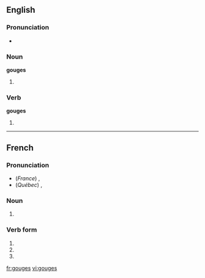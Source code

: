 ==English==

===Pronunciation===
*{{IPA|gaʊdʒəz}}

===Noun===
'''gouges'''

#{{plural of|[[gouge]]}}

===Verb===
'''gouges'''

#{{third-person singular of|[[gouge]]}}

----

==French==

===Pronunciation===
*(''France'') {{IPA|/guːʒ/}}, {{SAMPA|/gu:Z/}}
*(''Québec'') {{IPA|/gʊːʒ/}}, {{SAMPA|/gU:Z/}}

===Noun===
{{fr-noun-form|f}}

#{{plural of|gouge|lang=French}}

===Verb form===
{{fr-verb-form}}

#{{form of|Second-person singular indicative present|gouger}}
# {{form of|Second-person singular subjunctive present|gouger}}
# {{form of|Alternative second-person singular imperative present|gouger}}

[[fr:gouges]]
[[vi:gouges]]